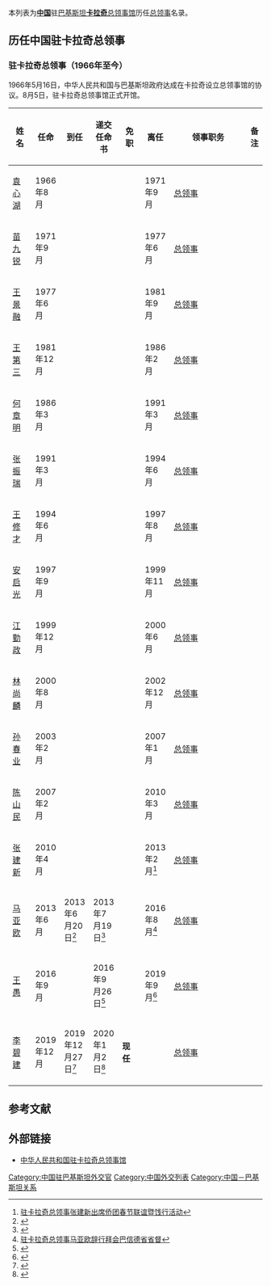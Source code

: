 本列表为'''[[中国|中国]]'''驻[[巴基斯坦|巴基斯坦]]'''[[卡拉奇|卡拉奇]]'''[[中国驻卡拉奇总领事馆|总领事馆]]历任[[总领事|总领事]]名录。

==历任中国驻卡拉奇总领事==
=== {{PRC}}驻卡拉奇总领事（1966年至今） ===
1966年5月16日，中华人民共和国与巴基斯坦政府达成在卡拉奇设立总领事馆的协议。8月5日，驻卡拉奇总领事馆正式开馆。
{| class="wikitable"
! width=10% |姓名
! width=10% |任命
! width=10% |到任
! width=10% |递交任命书
! width=10% |免职
! width=10% |离任
! width=8% |领事职务
! width=13% colspan="2" |备注
|-
| [[袁心湖|袁心湖]]
| 1966年8月
|
|
|
| 1971年9月
| [[总领事|总领事]]
|
|-
| [[苗九锐|苗九锐]]
| 1971年9月
|
|
|
| 1977年6月
| [[总领事|总领事]]
|
|-
| [[王景融|王景融]]
| 1977年6月
|
|
|
| 1981年9月
| [[总领事|总领事]]
|
|-
| [[王第三|王第三]]
| 1981年12月
|
|
|
| 1986年2月
| [[总领事|总领事]]
|
|-
| [[何章明|何章明]]
| 1986年3月
|
|
|
| 1991年3月
| [[总领事|总领事]]
|
|-
| [[张振瑞|张振瑞]]
| 1991年3月
|
|
|
| 1994年6月
| [[总领事|总领事]]
|
|-
| [[王修才|王修才]]
| 1994年6月
|
|
|
| 1997年8月
| [[总领事|总领事]]
|
|-
| [[安启光|安启光]]
| 1997年9月
|
|
|
| 1999年11月
| [[总领事|总领事]]
|
|-
| [[江勤政|江勤政]]
| 1999年12月
|
|
|
| 2000年6月
| [[总领事|总领事]]
|
|-
| [[林尚麟|林尚麟]]
| 2000年8月
|
|
|
| 2002年12月
| [[总领事|总领事]]
|
|-
| [[孙春业|孙春业]]
| 2003年2月
|
|
|
| 2007年1月
| [[总领事|总领事]]
|
|-
| [[陈山民|陈山民]]
| 2007年2月
|
|
|
| 2010年3月
| [[总领事|总领事]]
|
|-
| [[张建新_(外交官)|张建新]]
| 2010年4月
|
|
|
| 2013年2月<ref>[http://karachi.china-consulate.org/chn/xwdt/t1016078.htm 驻卡拉奇总领事张建新出席侨团春节联谊暨饯行活动]</ref>
| [[总领事|总领事]]
|
|-
| [[马亚欧|马亚欧]]
| 2013年6月
| 2013年6月20日<ref>{{Cite web |url=http://karachi.china-consulate.org/chn/zlghd/t1052274.htm |title=驻卡拉奇总领事马亚欧到馆履新 |accessdate=2020-10-07 |archive-date=2020-10-11 |archive-url=https://web.archive.org/web/20201011175957/http://karachi.china-consulate.org/chn/zlghd/t1052274.htm |dead-url=no }}</ref>
| 2013年7月19日<ref>{{Cite web |url=http://karachi.china-consulate.org/chn/xwdt/t1060493.htm |title=驻卡拉奇总领事马亚欧向巴基斯坦外交部礼宾司司长递交领事任命书 |accessdate=2020-10-07 |archive-date=2020-10-13 |archive-url=https://web.archive.org/web/20201013063650/http://karachi.china-consulate.org/chn/xwdt/t1060493.htm |dead-url=no }}</ref>
|
| 2016年8月<ref>[http://karachi.china-consulate.org/chn/xwdt/t1390247.htm 驻卡拉奇总领事马亚欧辞行拜会巴信德省省督]</ref>
| [[总领事|总领事]]
|
|-
| [[王愚|王愚]]
| 2016年9月
|
| 2016年9月26日<ref>{{Cite web |url=http://karachi.china-consulate.org/chn/xwdt/t1401311.htm |title=驻卡拉奇总领事王愚递交任命书 |accessdate=2020-10-07 |archive-date=2020-10-09 |archive-url=https://web.archive.org/web/20201009020140/http://karachi.china-consulate.org/chn/xwdt/t1401311.htm |dead-url=no }}</ref>
|
| 2019年9月<ref>{{Cite web |url=http://karachi.china-consulate.org/chn/xwdt/t1704162.htm |title=驻卡拉奇总领事王愚辞行拜会领区政要及各界人士 |accessdate=2020-10-07 |archive-date=2020-10-10 |archive-url=https://web.archive.org/web/20201010165028/http://karachi.china-consulate.org/chn/xwdt/t1704162.htm |dead-url=no }}</ref>
| [[总领事|总领事]]
|
|-
| [[李碧建|李碧建]]
| 2019年12月
| 2019年12月27日<ref>{{Cite web |url=http://karachi.china-consulate.org/chn/xwdt/t1728434.htm |title=中国新任驻卡拉奇总领事李碧建抵卡履新 |accessdate=2020-10-07 |archive-date=2020-10-09 |archive-url=https://web.archive.org/web/20201009212618/http://karachi.china-consulate.org/chn/xwdt/t1728434.htm |dead-url=no }}</ref>
| 2020年1月2日<ref>{{Cite web |url=http://karachi.china-consulate.org/chn/xwdt/t1729506.htm |title=驻卡拉奇总领事李碧建到任会见巴基斯坦外交部官员 |accessdate=2020-10-07 |archive-date=2020-10-13 |archive-url=https://web.archive.org/web/20201013025442/http://karachi.china-consulate.org/chn/xwdt/t1729506.htm |dead-url=no }}</ref>
| '''现任'''
|
| [[总领事|总领事]]
|
|}

== 参考文献 ==
{{reflist}}

==外部链接==
*[http://karachi.china-consulate.gov.cn/chn/ 中华人民共和国驻卡拉奇总领事馆]{{zh-hans icon}}{{en icon}}

[[Category:中国驻巴基斯坦外交官|Category:中国驻巴基斯坦外交官]]
[[Category:中国外交列表|Category:中国外交列表]]
[[Category:中国－巴基斯坦关系|Category:中国－巴基斯坦关系]]